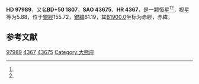 {{Starbox begin
| name = HD 97989
}}
{{Starbox observe
| epoch = [[J2000.0|J2000.0]]
| constell = {{星座名待查}}<ref name=SIMBAD>{{cite web
 | url=http://simbad.u-strasbg.fr/simbad/sim-id?Ident=HR+4367
 | title =Pulsating variable Star
 | publisher=Centre de Données astronomiques de Strasbourg
 | work=SIMBAD
 | accessdate=2012-07-13}}</ref><ref name=DATA>{{cite web
 | url=http://vizier.u-strasbg.fr/viz-bin/VizieR-5?-out.add=.&-source=5050&-corr=PK=HR&-out.max=9999&HR=4367
 | title=VizieR Detailed Page
 | accessdate=2012-07-13
 | archive-date=2016-03-05
 | archive-url=https://web.archive.org/web/20160305002518/http://vizier.u-strasbg.fr/viz-bin/VizieR-5?-out.add=.&-source=5050&-corr=PK=HR&-out.max=9999&HR=4367
 | dead-url=no
 }}</ref>
| 星官 = 
| ra = {{RA|11|16|41.9}}<ref name=SIMBAD /><ref name=DATA />
| dec = {{DEC|+49|28|35}}<ref name=SIMBAD /><ref name=DATA />
| appmag_v = 5.88<ref name=SIMBAD /><ref name=DATA />
}}
{{Starbox character
| class = gK0<ref name=SIMBAD /><ref name=DATA />
| b-v = 1.08<ref name=SIMBAD /><ref name=DATA />
| u-b = <ref name=SIMBAD /><ref name=DATA />
| r-i = <ref name=SIMBAD /><ref name=DATA />
| variable = 
}}
{{Starbox astrometry
| radial_v = 
| prop_mo_ra = 0
| parallax = 
| p_error = 
}}
{{Starbox catalog
| names =BD+50 1807，[[SAO星表|SAO]] 43675，[[HD星表|HD]] 97989，[[HR星表|HR]] 4367}}
{{Starbox reference |Simbad=HR+4367}}
{{Starbox end}}

'''HD 97989'''，又名'''BD+50 1807'''，'''SAO 43675'''、'''HR 4367'''，是一颗恒星<ref name=SIMBAD /><ref name=DATA />，视星等为5.88，位于[[銀道座標系|銀經]]155.72，[[銀道座標系|銀緯]]61.19，其[[B1900.0|B1900.0]]坐标为赤經{{RA|11|11|3.8}}，赤緯{{DEC|+50|61.19|20}}。

== 参考文献 ==
{{reflist}}

{{star-stub}}

[[Category:HD和HDE天體|97989]]
[[Category:HR天體|4367]]
[[Category:SAO天體|43675]]
[[Category:大熊座|Category:大熊座]]